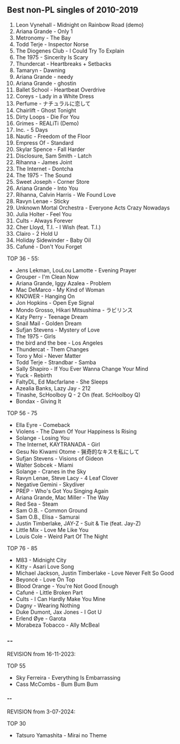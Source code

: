 ## Best non-PL singles of 2010-2019

1. Leon Vynehall - Midnight on Rainbow Road (demo)
2. Ariana Grande - Only 1
3. Metronomy - The Bay
4. Todd Terje - Inspector Norse
5. The Diogenes Club - I Could Try To Explain
6. The 1975 - Sincerity Is Scary
7. Thundercat - Heartbreaks + Setbacks
8. Tamaryn - Dawning
9. Ariana Grande - needy
10. Ariana Grande - ghostin
11. Ballet School - Heartbeat Overdrive
12. Coreys - Lady in a White Dress
13. Perfume - ナチュラルに恋して
14. Chairlift - Ghost Tonight
15. Dirty Loops - Die For You
16. Grimes - REALiTi (Demo)
17. Inc. - 5 Days
18. Nautic - Freedom of the Floor
19. Empress Of - Standard
20. Skylar Spence - Fall Harder
21. Disclosure, Sam Smith - Latch
22. Rihanna - James Joint
23. The Internet - Dontcha
24. The 1975 - The Sound
25. Sweet Joseph - Corner Store
26. Ariana Grande - Into You
27. Rihanna, Calvin Harris - We Found Love
28. Ravyn Lenae - Sticky
29. Unknown Mortal Orchestra - Everyone Acts Crazy Nowadays
30. Julia Holter - Feel You
31. Cults - Always Forever
32. Cher Lloyd, T.I. - I Wish (feat. T.I.)
33. Clairo - 2 Hold U
34. Holiday Sidewinder - Baby Oil
35. Cafuné - Don't You Forget

TOP 36 - 55:

- Jens Lekman, LouLou Lamotte - Evening Prayer
- Grouper - I'm Clean Now
- Ariana Grande, Iggy Azalea - Problem
- Mac DeMarco - My Kind of Woman
- KNOWER - Hanging On
- Jon Hopkins - Open Eye Signal
- Mondo Grosso, Hikari Mitsushima - ラビリンス
- Katy Perry - Teenage Dream
- Snail Mail - Golden Dream
- Sufjan Stevens - Mystery of Love
- The 1975 - Girls
- the bird and the bee - Los Angeles
- Thundercat - Them Changes
- Toro y Moi - Never Matter
- Todd Terje - Strandbar - Samba
- Sally Shapiro - If You Ever Wanna Change Your Mind
- Yuck - Rebirth
- FaltyDL, Ed Macfarlane - She Sleeps
- Azealia Banks, Lazy Jay - 212
- Tinashe, ScHoolboy Q - 2 On (feat. ScHoolboy Q)
- Bondax - Giving It

TOP 56 - 75

- Ella Eyre - Comeback
- Violens - The Dawn Of Your Happiness Is Rising
- Solange - Losing You
- The Internet, KAYTRANADA - Girl
- Gesu No Kiwami Otome - 猟奇的なキスを私にして
- Sufjan Stevens - Visions of Gideon
- Walter Sobcek - Miami
- Solange - Cranes in the Sky
- Ravyn Lenae, Steve Lacy - 4 Leaf Clover
- Negative Gemini - Skydiver
- PREP - Who's Got You Singing Again
- Ariana Grande, Mac Miller - The Way
- Red Sea - Steam
- Sam O.B. - Common Ground
- Sam O.B., Elisa - Samurai
- Justin Timberlake, JAY-Z - Suit & Tie (feat. Jay-Z)
- Little Mix - Love Me Like You
- Louis Cole - Weird Part Of The Night

TOP 76 - 85

- M83 - Midnight City
- Kitty - Asari Love Song
- Michael Jackson, Justin Timberlake - Love Never Felt So Good
- Beyoncé - Love On Top
- Blood Orange - You're Not Good Enough
- Cafuné - Little Broken Part
- Cults - I Can Hardly Make You Mine
- Dagny - Wearing Nothing
- Duke Dumont, Jax Jones - I Got U
- Erlend Øye - Garota
- Morabeza Tobacco - Ally McBeal

### --

REVISION from 16-11-2023:

TOP 55

- Sky Ferreira - Everything Is Embarrassing
- Cass McCombs - Bum Bum Bum

#### --

REVISION from 3-07-2024:

TOP 30

- Tatsuro Yamashita - Mirai no Theme
